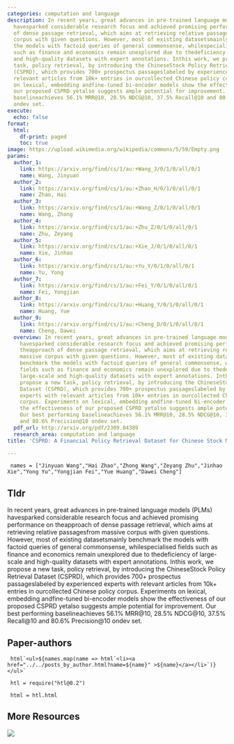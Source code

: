 ```yaml
---
categories: computation and language
description: In recent years, great advances in pre-trained language models (PLMs)
  havesparked considerable research focus and achieved promising performance on theapproach
  of dense passage retrieval, which aims at retrieving relative passagesfrom massive
  corpus with given questions. However, most of existing datasetsmainly benchmark
  the models with factoid queries of general commonsense, whilespecialised fields
  such as finance and economics remain unexplored due to thedeficiency of large-scale
  and high-quality datasets with expert annotations. Inthis work, we propose a new
  task, policy retrieval, by introducing the ChineseStock Policy Retrieval Dataset
  (CSPRD), which provides 700+ prospectus passageslabeled by experienced experts with
  relevant articles from 10k+ entries in ourcollected Chinese policy corpus. Experiments
  on lexical, embedding andfine-tuned bi-encoder models show the effectiveness of
  our proposed CSPRD yetalso suggests ample potential for improvement. Our best performing
  baselineachieves 56.1% MRR@10, 28.5% NDCG@10, 37.5% Recall@10 and 80.6% Precision@10
  ondev set.
execute:
  echo: false
format:
  html:
    df-print: paged
    toc: true
image: https://upload.wikimedia.org/wikipedia/commons/5/59/Empty.png
params:
  author_1:
    link: https://arxiv.org/find/cs/1/au:+Wang_J/0/1/0/all/0/1
    name: Wang, Jinyuan
  author_2:
    link: https://arxiv.org/find/cs/1/au:+Zhao_H/0/1/0/all/0/1
    name: Zhao, Hai
  author_3:
    link: https://arxiv.org/find/cs/1/au:+Wang_Z/0/1/0/all/0/1
    name: Wang, Zhong
  author_4:
    link: https://arxiv.org/find/cs/1/au:+Zhu_Z/0/1/0/all/0/1
    name: Zhu, Zeyang
  author_5:
    link: https://arxiv.org/find/cs/1/au:+Xie_J/0/1/0/all/0/1
    name: Xie, Jinhao
  author_6:
    link: https://arxiv.org/find/cs/1/au:+Yu_Y/0/1/0/all/0/1
    name: Yu, Yong
  author_7:
    link: https://arxiv.org/find/cs/1/au:+Fei_Y/0/1/0/all/0/1
    name: Fei, Yongjian
  author_8:
    link: https://arxiv.org/find/cs/1/au:+Huang_Y/0/1/0/all/0/1
    name: Huang, Yue
  author_9:
    link: https://arxiv.org/find/cs/1/au:+Cheng_D/0/1/0/all/0/1
    name: Cheng, Dawei
  overview: In recent years, great advances in pre-trained language models (PLMs)
    havesparked considerable research focus and achieved promising performance on
    theapproach of dense passage retrieval, which aims at retrieving relative passagesfrom
    massive corpus with given questions. However, most of existing datasetsmainly
    benchmark the models with factoid queries of general commonsense, whilespecialised
    fields such as finance and economics remain unexplored due to thedeficiency of
    large-scale and high-quality datasets with expert annotations. Inthis work, we
    propose a new task, policy retrieval, by introducing the ChineseStock Policy Retrieval
    Dataset (CSPRD), which provides 700+ prospectus passageslabeled by experienced
    experts with relevant articles from 10k+ entries in ourcollected Chinese policy
    corpus. Experiments on lexical, embedding andfine-tuned bi-encoder models show
    the effectiveness of our proposed CSPRD yetalso suggests ample potential for improvement.
    Our best performing baselineachieves 56.1% MRR@10, 28.5% NDCG@10, 37.5% Recall@10
    and 80.6% Precision@10 ondev set.
  pdf_url: http://arxiv.org/pdf/2309.04389
  research_area: computation and language
title: 'CSPRD: A Financial Policy Retrieval Dataset for Chinese Stock Market'

---
```

```ojs

 names = ["Jinyuan Wang","Hai Zhao","Zhong Wang","Zeyang Zhu","Jinhao Xie","Yong Yu","Yongjian Fei","Yue Huang","Dawei Cheng"] 

``` 

## Tldr 
In recent years, great advances in pre-trained language models (PLMs) havesparked considerable research focus and achieved promising performance on theapproach of dense passage retrieval, which aims at retrieving relative passagesfrom massive corpus with given questions. However, most of existing datasetsmainly benchmark the models with factoid queries of general commonsense, whilespecialised fields such as finance and economics remain unexplored due to thedeficiency of large-scale and high-quality datasets with expert annotations. Inthis work, we propose a new task, policy retrieval, by introducing the ChineseStock Policy Retrieval Dataset (CSPRD), which provides 700+ prospectus passageslabeled by experienced experts with relevant articles from 10k+ entries in ourcollected Chinese policy corpus. Experiments on lexical, embedding andfine-tuned bi-encoder models show the effectiveness of our proposed CSPRD yetalso suggests ample potential for improvement. Our best performing baselineachieves 56.1% MRR@10, 28.5% NDCG@10, 37.5% Recall@10 and 80.6% Precision@10 ondev set.

## Paper-authors

```ojs

 html`<ul>${names.map(name => html`<li><a href="../../posts_by_author.html?name=${name}" >${name}</a></li>`)}</ul>` 

``` 

```ojs

 htl = require("htl@0.2") 

``` 

```ojs

 html = htl.html 

``` 

## More Resources
[![](https://img.shields.io/badge/PDF-green?style=flat)]({{< meta params.pdf_url >}})
